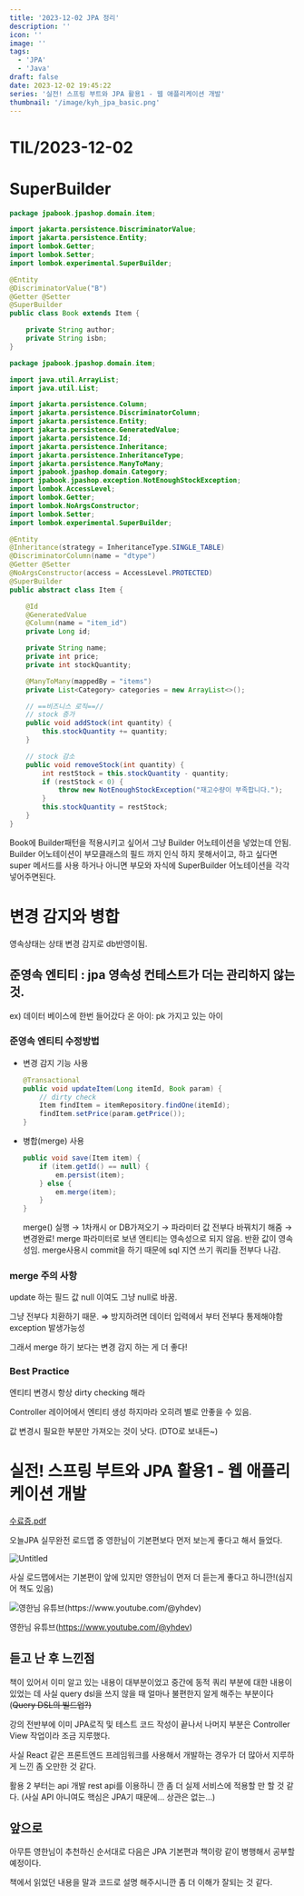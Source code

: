 ```yaml
---
title: '2023-12-02 JPA 정리'
description: ''
icon: ''
image: ''
tags:
  - 'JPA'
  - 'Java'
draft: false
date: 2023-12-02 19:45:22
series: '실전! 스프링 부트와 JPA 활용1 - 웹 애플리케이션 개발'
thumbnail: '/image/kyh_jpa_basic.png'
---
```


# TIL/2023-12-02

# SuperBuilder

```java
package jpabook.jpashop.domain.item;

import jakarta.persistence.DiscriminatorValue;
import jakarta.persistence.Entity;
import lombok.Getter;
import lombok.Setter;
import lombok.experimental.SuperBuilder;

@Entity
@DiscriminatorValue("B")
@Getter @Setter
@SuperBuilder
public class Book extends Item {

    private String author;
    private String isbn;
}
```

```java
package jpabook.jpashop.domain.item;

import java.util.ArrayList;
import java.util.List;

import jakarta.persistence.Column;
import jakarta.persistence.DiscriminatorColumn;
import jakarta.persistence.Entity;
import jakarta.persistence.GeneratedValue;
import jakarta.persistence.Id;
import jakarta.persistence.Inheritance;
import jakarta.persistence.InheritanceType;
import jakarta.persistence.ManyToMany;
import jpabook.jpashop.domain.Category;
import jpabook.jpashop.exception.NotEnoughStockException;
import lombok.AccessLevel;
import lombok.Getter;
import lombok.NoArgsConstructor;
import lombok.Setter;
import lombok.experimental.SuperBuilder;

@Entity
@Inheritance(strategy = InheritanceType.SINGLE_TABLE)
@DiscriminatorColumn(name = "dtype")
@Getter @Setter
@NoArgsConstructor(access = AccessLevel.PROTECTED)
@SuperBuilder
public abstract class Item {

    @Id
    @GeneratedValue
    @Column(name = "item_id")
    private Long id;

    private String name;
    private int price;
    private int stockQuantity;

    @ManyToMany(mappedBy = "items")
    private List<Category> categories = new ArrayList<>();

    // ==비즈니스 로직==//
    // stock 증가
    public void addStock(int quantity) {
        this.stockQuantity += quantity;
    }

    // stock 감소
    public void removeStock(int quantity) {
        int restStock = this.stockQuantity - quantity;
        if (restStock < 0) {
            throw new NotEnoughStockException("재고수량이 부족합니다.");
        }
        this.stockQuantity = restStock;
    }
}
```

Book에 Builder패턴을 적용시키고 싶어서 그냥 Builder 어노테이션을 넣었는데 안됨. Builder 어노테이션이 부모클래스의 필드 까지 인식 하지 못해서이고, 하고 싶다면 super 메서드를 사용 하거나 아니면 부모와 자식에 SuperBuilder 어노테이션을 각각 넣어주면된다.

# 변경 감지와 병합

영속상태는 상태 변경 감지로 db반영이됨.

## 준영속 엔티티 : jpa 영속성 컨테스트가 더는 관리하지 않는 것.

ex) 데이터 베이스에 한번 들어갔다 온 아이: pk 가지고 있는 아이

### 준영속 엔티티 수정방법

- 변경 감지 기능 사용
  ```java
  @Transactional
  public void updateItem(Long itemId, Book param) {
      // dirty check
      Item findItem = itemRepository.findOne(itemId);
      findItem.setPrice(param.getPrice());
  }
  ```
- 병합(merge) 사용
  ```java
  public void save(Item item) {
      if (item.getId() == null) {
          em.persist(item);
      } else {
          em.merge(item);
      }
  }
  ```
  merge() 실행 → 1차캐시 or DB가져오기 → 파라미터 값 전부다 바꿔치기 해줌 → 변경완료!
  merge 파라미터로 보낸 엔티티는 영속성으로 되지 않음. 반환 값이 영속성임.
  merge사용시 commit을 하기 때문에 sql 지연 쓰기 쿼리들 전부다 나감.

### merge 주의 사항

update 하는 필드 값 null 이여도 그냥 null로 바꿈.

그냥 전부다 치환하기 때문. ⇒ 방지하려면 데이터 입력에서 부터 전부다 통제해야함 exception 발생가능성

그래서 merge 하기 보다는 변경 감지 하는 게 더 좋다!

### Best Practice

엔티티 변경시 항상 dirty checking 해라

Controller 레이어에서 엔티티 생성 하지마라 오히려 별로 안좋을 수 있음.

값 변경시 필요한 부분만 가져오는 것이 낫다. (DTO로 보내든~)

# 실전! 스프링 부트와 JPA 활용1 - 웹 애플리케이션 개발

[수료증.pdf](https://prod-files-secure.s3.us-west-2.amazonaws.com/272a32b9-1f5e-4158-b469-a73b85e0ff2a/80880b86-76ef-4556-b90b-8e5e65040c47/910965-324119-12294327.pdf)

오늘JPA 실무완전 로드맵 중 영한님이 기본편보다 먼저 보는게 좋다고 해서 들었다.

![Untitled](https://prod-files-secure.s3.us-west-2.amazonaws.com/272a32b9-1f5e-4158-b469-a73b85e0ff2a/72dad30d-8c86-4102-b47f-e32c144f1dfc/Untitled.png)

사실 로드맵에서는 기본편이 앞에 있지만 영한님이 먼저 더 듣는게 좋다고 하니깐!(심지어 책도 있음)

![영한님 유튜브(https://www.youtube.com/@yhdev)](https://prod-files-secure.s3.us-west-2.amazonaws.com/272a32b9-1f5e-4158-b469-a73b85e0ff2a/1e398e55-dd68-4f6f-b604-66d1eee93f1a/Untitled.png)

영한님 유튜브(https://www.youtube.com/@yhdev)

## 듣고 난 후 느낀점

책이 있어서 이미 알고 있는 내용이 대부분이었고 중간에 동적 쿼리 부분에 대한 내용이 있었는 데 사실 query dsl을 쓰지 않을 때 얼마나 불편한지 알게 해주는 부분이다(~~Query DSL의 빌드업?)~~

강의 전반부에 이미 JPA로직 및 테스트 코드 작성이 끝나서 나머지 부분은 Controller View 작업이라 조금 지루했다.

사실 React 같은 프론트엔드 프레임워크를 사용해서 개발하는 경우가 더 많아서 지루하게 느낀 좀 오만한 것 같다.

활용 2 부터는 api 개발 rest api를 이용하니 깐 좀 더 실제 서비스에 적용할 만 할 것 같다. (사실 API 아니여도 핵심은 JPA기 때문에… 상관은 없는…)

## 앞으로

아무튼 영한님이 추천하신 순서대로 다음은 JPA 기본편과 책이랑 같이 병행해서 공부할 예정이다.

책에서 읽었던 내용을 말과 코드로 설명 해주시니깐 좀 더 이해가 잘되는 것 같다.
